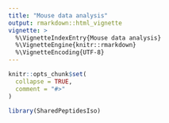 ```yaml
---
title: "Mouse data analysis"
output: rmarkdown::html_vignette
vignette: >
  %\VignetteIndexEntry{Mouse data analysis}
  %\VignetteEngine{knitr::rmarkdown}
  %\VignetteEncoding{UTF-8}
---
```


```r
knitr::opts_chunk$set(
  collapse = TRUE,
  comment = "#>"
)
```

```r
library(SharedPeptidesIso)
```
